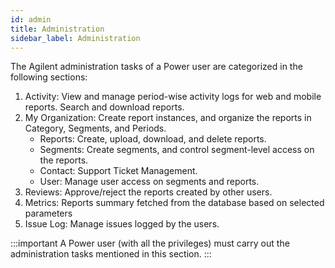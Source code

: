 ```yaml
---
id: admin
title: Administration
sidebar_label: Administration
---
```



<!--
To administer an ABRT platform, a Power user must:

* Assign access control on reports/segments to users and groups
* Create and configure reports and segments in the BI platform.
-->

The Agilent administration tasks of a Power user are categorized in the following sections:

1. <Link to={useBaseUrl('docs/admin-mode/activity')}>Activity</Link>: View and manage period-wise activity logs for web and mobile reports. Search and download reports.
1. <Link to={useBaseUrl('docs/admin-mode/reports')}>My Organization</Link>: Create report instances, and organize the reports in Category, Segments, and Periods.

   * Reports: Create, upload, download, and delete reports.
   * Segments: Create segments, and control segment-level access on the reports.
   * Contact: Support Ticket Management.
   * User: Manage user access on segments and reports.
1. <Link to={useBaseUrl('docs/admin-mode/reviews')}>Reviews</Link>: Approve/reject the reports created by other users.
1. <Link to={useBaseUrl('docs/admin-mode/reviews')}>Metrics</Link>: Reports summary fetched from the database based on selected parameters
1. <Link to={useBaseUrl('docs/admin-mode/reviews')}>Issue Log</Link>: Manage issues logged by the users.

:::important
A Power user (with all the privileges) must carry out the administration tasks mentioned in this section.
:::
